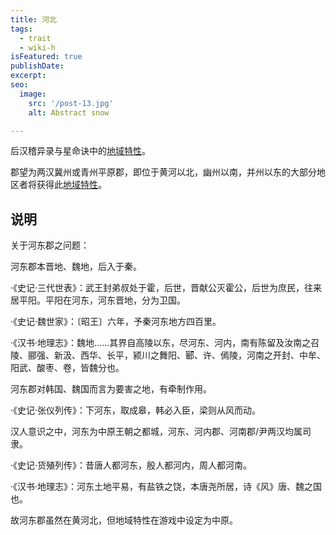 ```yaml
---
title: 河北
tags:
  - trait
  - wiki-h
isFeatured: true
publishDate: 
excerpt: 
seo:
  image:
    src: '/post-13.jpg'
    alt: Abstract snow

---
```



后汉稽异录与星命诀中的<a href='../trait_00_regional'>地域特性</a>。

郡望为两汉冀州或青州平原郡，即位于黄河以北，幽州以南，并州以东的大部分地区者将获得此<a href='../trait_00_regional'>地域特性</a>。

<h2 class={styles.sectionTitle}>说明</h2>

关于河东郡之问题：

河东郡本晋地、魏地，后入于秦。

·《史记·三代世表》：武王封弟叔处于霍，后世，晋献公灭霍公，后世为庶民，往来居平阳。平阳在河东，河东晋地，分为卫国。

·《史记·魏世家》：〔昭王〕六年，予秦河东地方四百里。

·《汉书·地理志》：魏地……其界自高陵以东，尽河东、河内，南有陈留及汝南之召陵、郦强、新汲、西华、长平，颍川之舞阳、郾、许、傿陵，河南之开封、中牟、阳武、酸枣、卷，皆魏分也。

河东郡对韩国、魏国而言为要害之地，有牵制作用。

·《史记·张仪列传》：下河东，取成皋，韩必入臣，梁则从风而动。

汉人意识之中，河东为中原王朝之都城，河东、河内郡、河南郡/尹两汉均属司隶。

·《史记·货殖列传》：昔唐人都河东，殷人都河内，周人都河南。

·《汉书·地理志》：河东土地平易，有盐铁之饶，本唐尧所居，诗《风》唐、魏之国也。

故河东郡虽然在黄河北，但地域特性在游戏中设定为中原。